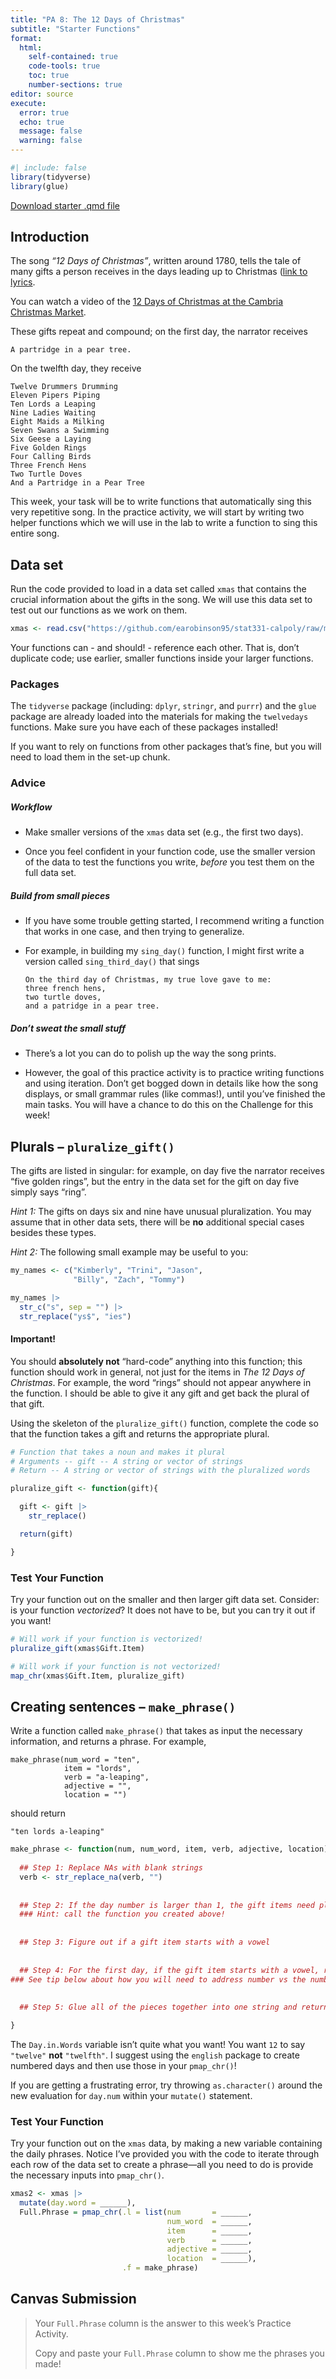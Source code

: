 ```yaml
---
title: "PA 8: The 12 Days of Christmas"
subtitle: "Starter Functions"
format: 
  html:
    self-contained: true
    code-tools: true
    toc: true
    number-sections: true
editor: source
execute: 
  error: true
  echo: true
  message: false
  warning: false
---
```


```r
#| include: false
library(tidyverse)
library(glue)
```

[Download starter .qmd file](PA8-twelve-days-of-christmas.qmd)

## Introduction {-}

The song *"12 Days of Christmas"*, written around 1780, tells the tale of many gifts a person receives in the days leading up to Christmas ([link to lyrics](https://en.wikipedia.org/wiki/The_Twelve_Days_of_Christmas_(song)).

::: callout-note
You can watch a video of the [12 Days of Christmas at the Cambria Christmas Market](https://www.youtube.com/watch?v=_N9UeQRf_aQ&ab_channel=SanLuisObispoCountyVisitorsGuide).
:::

These gifts repeat and compound; on the first day, the narrator receives

    A partridge in a pear tree.

On the twelfth day, they receive

    Twelve Drummers Drumming
    Eleven Pipers Piping
    Ten Lords a Leaping
    Nine Ladies Waiting
    Eight Maids a Milking
    Seven Swans a Swimming
    Six Geese a Laying
    Five Golden Rings
    Four Calling Birds
    Three French Hens
    Two Turtle Doves
    And a Partridge in a Pear Tree

This week, your task will be to write functions that automatically sing this very repetitive song. In the practice activity, we will start by writing two helper functions which we will use in the lab to write a function to sing this entire song.

## Data set {-}

Run the code provided to load in a data set called `xmas` that contains the crucial information about the gifts in the song. We will use this data set to test out our functions as we work on them.

```r
xmas <- read.csv("https://github.com/earobinson95/stat331-calpoly/raw/master/practice-activities/data/xmas.csv")
```

::: callout-warning
Your functions can - and should! - reference each other. That is, don't duplicate code; use earlier, smaller functions inside your larger functions.
:::

::: callout-note
### Packages

The `tidyverse` package (including: `dplyr`, `stringr`, and `purrr`) and the `glue` package are already loaded into the materials for making the `twelvedays` functions. Make sure you have each of these packages installed!

If you want to rely on functions from other packages that's fine, but you will need to load them in the set-up chunk.
:::

::: callout-tip
### Advice

##### Workflow {-}

+ Make smaller versions of the `xmas` data set (e.g., the first two days).

+ Once you feel confident in your function code, use the smaller version of the data to test the functions you write, *before* you test them on the full data set.

##### Build from small pieces {-}

+ If you have some trouble getting started, I recommend writing a function that works in one case, and then trying to generalize.

+ For example, in building my `sing_day()` function, I might first write a version called `sing_third_day()` that sings

      On the third day of Christmas, my true love gave to me:
      three french hens,
      two turtle doves,
      and a patridge in a pear tree.

##### Don't sweat the small stuff {-}

+ There's a lot you can do to polish up the way the song prints.

+ However, the goal of this practice activity is to practice writing functions and using iteration. Don't get bogged down in details like how the song displays, or small grammar rules (like commas!), until you've finished the main tasks. You will have a chance to do this on the Challenge for this week!
:::

## Plurals -- `pluralize_gift()`

The gifts are listed in singular: for example, on day five the narrator receives "five golden rings", but the entry in the data set for the gift on day five simply says "ring".

::: callout-tip
*Hint 1:* The gifts on days six and nine have unusual pluralization. You may assume that in other data sets, there will be **no** additional special cases besides these types.

*Hint 2:* The following small example may be useful to you:

```r
my_names <- c("Kimberly", "Trini", "Jason", 
              "Billy", "Zach", "Tommy")

my_names |> 
  str_c("s", sep = "") |> 
  str_replace("ys$", "ies")
```
:::

::: callout-caution
#### Important!

You should **absolutely not** "hard-code" anything into this function; this function should work in general, not just for the items in *The 12 Days of Christmas*. For example, the word "rings" should not appear anywhere in the function. I should be able to give it any gift and get back the plural of that gift.
:::

Using the skeleton of the `pluralize_gift()` function, complete the code so that the function takes a gift and returns the appropriate plural.

```r
# Function that takes a noun and makes it plural
# Arguments -- gift -- A string or vector of strings
# Return -- A string or vector of strings with the pluralized words

pluralize_gift <- function(gift){

  gift <- gift |> 
    str_replace()

  return(gift)

}
```

::: callout-note
### Test Your Function

Try your function out on the smaller and then larger gift data set. Consider: is your function *vectorized*? It does not have to be, but you can try it out if you want!

```r
# Will work if your function is vectorized! 
pluralize_gift(xmas$Gift.Item)

# Will work if your function is not vectorized!
map_chr(xmas$Gift.Item, pluralize_gift)
```
:::

## Creating sentences -- `make_phrase()`

Write a function called `make_phrase()` that takes as input the necessary information, and returns a phrase. For example,


    make_phrase(num_word = "ten", 
                item = "lords", 
                verb = "a-leaping", 
                adjective = "", 
                location = "")

should return

    "ten lords a-leaping"
    
```r
make_phrase <- function(num, num_word, item, verb, adjective, location) {
  
  ## Step 1: Replace NAs with blank strings
  verb <- str_replace_na(verb, "")
  
  
  ## Step 2: If the day number is larger than 1, the gift items need pluralized!
  ### Hint: call the function you created above!
  
  
  ## Step 3: Figure out if a gift item starts with a vowel
  
  
  ## Step 4: For the first day, if the gift item starts with a vowel, replace the day with "an" and if the gift item does not start with a vowel, replace the day with "a" (e.g. a partridge in a pear tree). If it is not the first day, use just the number word (e.g. ten lords a leap)
### See tip below about how you will need to address number vs the number word (e.g. 10 vs ten) You can choose to do this here or there.
  
  
  ## Step 5: Glue all of the pieces together into one string and return!

}
```

::: callout-tip
The `Day.in.Words` variable isn't quite what you want! You want `12` to say `"twelve"` **not** `"twelfth"`. I suggest using the `english` package to create numbered days and then use those in your `pmap_chr()`!

If you are getting a frustrating error, try throwing `as.character()` around the new evaluation for `day.num` within your `mutate()` statement.
:::

::: callout-note
### Test Your Function

Try your function out on the `xmas` data, by making a new variable containing the daily phrases. Notice I've provided you with the code to iterate through each row of the data set to create a phrase---all you need to do is provide the necessary inputs into `pmap_chr()`.

```r
xmas2 <- xmas |> 
  mutate(day.word = ______), 
  Full.Phrase = pmap_chr(.l = list(num       = ______,
                                   num_word  = ______, 
                                   item      = ______, 
                                   verb      = ______, 
                                   adjective = ______, 
                                   location  = ______), 
                         .f = make_phrase)

```
:::

## Canvas Submission {-}

> Your `Full.Phrase` column is the answer to this week's Practice Activity.
>
> Copy and paste your `Full.Phrase` column to show me the phrases you made!
